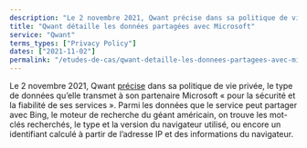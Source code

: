 ```yaml
---
description: "Le 2 novembre 2021, Qwant précise dans sa politique de vie privée, le type de données qu’elle transmet à son partenaire Microsoft « pour la sécurité et la fiabilité de ses services »."
title: "Qwant détaille les données partagées avec Microsoft"
service: "Qwant"
terms_types: ["Privacy Policy"]
dates: ["2021-11-02"]
permalink: "/etudes-de-cas/qwant-detaille-les-donnees-partagees-avec-microsoft"
---
```


Le 2 novembre 2021, Qwant <a target="_blank" rel="noopener" href="https://github.com/OpenTermsArchive/contrib-versions/commit/549e959ef7671a194b9bedba8d12c8031c39b922">précise</a> dans sa politique de vie privée, le type de données qu’elle transmet à son partenaire Microsoft « pour la sécurité et la fiabilité de ses services ». Parmi les données que le service peut partager avec Bing, le moteur de recherche du géant américain, on trouve les mot-clés recherchés, le type et la version du navigateur utilisé, ou encore un identifiant calculé à partir de l’adresse IP et des informations du navigateur.

